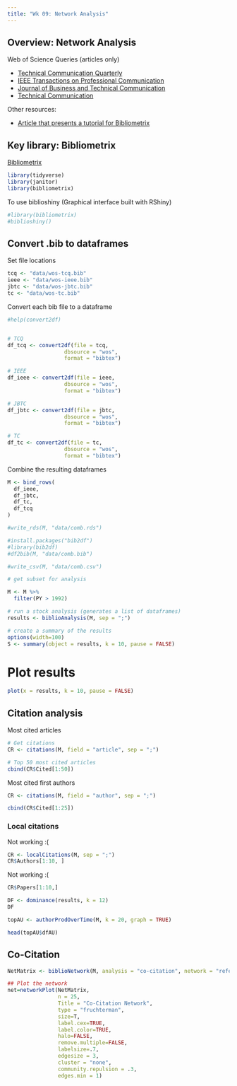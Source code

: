 ```yaml
---
title: "Wk 09: Network Analysis"
---
```




## Overview: Network Analysis 

Web of Science Queries (articles only)

* [Technical Communication Quarterly](https://www.webofscience.com/wos/woscc/summary/6c31f851-fec2-4b2b-8003-01b6f836bbac-afc4d4e3/relevance/1)
* [IEEE Transactions on Professional Communication](https://www.webofscience.com/wos/woscc/summary/13106b03-1f1a-4c9e-a2c9-03080436c96e-afc513aa/relevance/1)
* [Journal of Business and Technical Communication](https://www.webofscience.com/wos/woscc/summary/840d8fbb-d74a-4b94-ba44-eded28ce8cbb-afc883f2/relevance/1)
* [Technical Communication](https://www.webofscience.com/wos/woscc/summary/1b978d9b-135d-4b10-b377-b7340f59d9ef-afc88e9b/relevance/1)

Other resources:

* [Article that presents a tutorial for Bibliometrix](https://dergipark.org.tr/en/download/article-file/2237066)

## Key library: Bibliometrix

[Bibliometrix](https://www.bibliometrix.org/home/)

```r
library(tidyverse)
library(janitor)
library(bibliometrix)

```

To use biblioshiny (Graphical interface built with RShiny)
```r
#library(bibliometrix)
#biblioshiny()
```


## Convert .bib to dataframes

Set file locations
```r
tcq <- "data/wos-tcq.bib"
ieee <- "data/wos-ieee.bib"
jbtc <- "data/wos-jbtc.bib"
tc <- "data/wos-tc.bib"
```

Convert each bib file to a dataframe

```r
#help(convert2df)


# TCQ
df_tcq <- convert2df(file = tcq,
                  dbsource = "wos",
                  format = "bibtex")

# IEEE
df_ieee <- convert2df(file = ieee,
                  dbsource = "wos",
                  format = "bibtex")

# JBTC
df_jbtc <- convert2df(file = jbtc,
                  dbsource = "wos",
                  format = "bibtex")

# TC
df_tc <- convert2df(file = tc,
                  dbsource = "wos",
                  format = "bibtex")
```

Combine the resulting dataframes

```r
M <- bind_rows(
  df_ieee,
  df_jbtc,
  df_tc,
  df_tcq
)

#write_rds(M, "data/comb.rds")

#install.packages("bib2df")
#library(bib2df)
#df2bib(M, "data/comb.bib")

#write_csv(M, "data/comb.csv")

# get subset for analysis

M <- M %>%
  filter(PY > 1992)
```


```r
# run a stock analysis (generates a list of dataframes)
results <- biblioAnalysis(M, sep = ";")

# create a summary of the results
options(width=100)
S <- summary(object = results, k = 10, pause = FALSE)
```
# Plot results

```r
plot(x = results, k = 10, pause = FALSE)
```

## Citation analysis

Most cited articles

```r
# Get citations
CR <- citations(M, field = "article", sep = ";")

# Top 50 most cited articles
cbind(CR$Cited[1:50])
```

Most cited first authors

```r
CR <- citations(M, field = "author", sep = ";")

cbind(CR$Cited[1:25])
```

### Local citations

Not working :(
```r
CR <- localCitations(M, sep = ";")
CR$Authors[1:10, ]
```
Not working :(
```r
CR$Papers[1:10,]
```
```r
DF <- dominance(results, k = 12)
DF
```

```r
topAU <- authorProdOverTime(M, k = 20, graph = TRUE)
```
```r
head(topAU$dfAU)
```
## Co-Citation

```r

NetMatrix <- biblioNetwork(M, analysis = "co-citation", network = "references", sep = ";")

## Plot the network
net=networkPlot(NetMatrix,
                n = 25, 
                Title = "Co-Citation Network", 
                type = "fruchterman", 
                size=T,
                label.cex=TRUE,
                label.color=TRUE,
                halo=FALSE,
                remove.multiple=FALSE, 
                labelsize=.7,
                edgesize = 3,
                cluster = "none",
                community.repulsion = .3,
                edges.min = 1)

```






